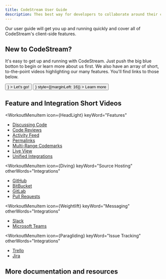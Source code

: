 ```yaml
---
title: CodeStream User Guide
description: Thes best way for developers to collaborate around their code.
---
```



Our user guide will get you up and running quickly and cover all of CodeStream's
client-side features.


## New to CodeStream?

It's easy to get up and running with CodeStream. Just push the big blue botton
to begin or learn more about us first.  We also have an array of short,
to-the-point videos highlighting our many features. You'll find links to those
below.

<div>
	<Button
		size="large"
		color={colors.primary}
		as={<Link to="/gettingStarted/install-codestream" />}
	>
		Let's go!
	</Button>
	<Button
		size="large"
		as={<Link to="/intro/what-is-codestream" />}
		style={{marginLeft: 16}}
	>
		Learn more
	</Button>
</div>

## Feature and Integration Short Videos

<MenuWrapper>

<WorkoutMenuItem
	icon={HeadLight}
	keyWord="Features"
>

* [Discussing Code](https://www.youtube.com/watch?v=RPaIIZgaFK8)
* [Code Reviews](https://www.youtube.com/watch?v=2AyqT4z5Omc)
* [Activity Feed](https://www.youtube.com/watch?v=mdMBcmjb89A)
* [Permalinks](https://www.youtube.com/watch?v=6M4ZCWFIyK4)
* [Multi-Range Codemarks](https://www.youtube.com/watch?v=c9wm1dZuP2U)
* [Live View](https://www.youtube.com/watch?v=h5KI3svlq-0)
* [Unified Integrations](https://www.youtube.com/watch?v=vPChygnwMAw)

</WorkoutMenuItem>

<WorkoutMenuItem
	icon={Diving}
	keyWord="Source Hosting"
	otherWords="Integrations"
>

* [GitHub](https://www.youtube.com/watch?v=Fg1uP-CxCXY)
* [BitBucket](https://www.youtube.com/watch?v=_fC_Gh9zWGQ)
* [GitLab](https://www.youtube.com/watch?v=_WEU9fEwEF4)
* [Pull Requests](https://www.youtube.com/watch?v=sM607iVWM3w)

</WorkoutMenuItem>


<WorkoutMenuItem
	icon={Weightlift}
	keyWord="Messaging"
	otherWords="Integrations"
>

* [Slack](https://www.youtube.com/watch?v=c_PWVdZbiUw)
* [Microsoft Teams](https://www.youtube.com/watch?v=C9dioFbHjOg)

</WorkoutMenuItem>


<WorkoutMenuItem
	icon={Paragliding}
	keyWord="Issue Tracking"
	otherWords="Integrations"
>

* [Trello](https://www.youtube.com/watch?v=lUI110T_SHY)
* [Jira](https://www.youtube.com/watch?v=o9FOLVABrag)

</WorkoutMenuItem>

</MenuWrapper>

## More documentation and resources

<DocsetMenu />
